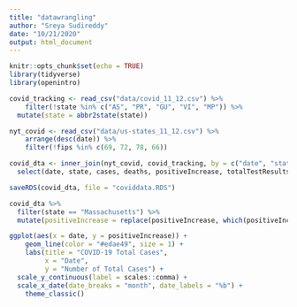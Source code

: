 ```yaml
---
title: "datawrangling"
author: "Sreya Sudireddy"
date: "10/21/2020"
output: html_document
---
```


```r
knitr::opts_chunk$set(echo = TRUE)
library(tidyverse)
library(openintro)
```

```r
covid_tracking <- read_csv("data/covid_11_12.csv") %>%
    filter(!state %in% c("AS", "PR", "GU", "VI", "MP")) %>%
  mutate(state = abbr2state(state))

nyt_covid <- read_csv("data/us-states_11_12.csv") %>%
    arrange(desc(date)) %>%
    filter(!fips %in% c(69, 72, 78, 66))

covid_dta <- inner_join(nyt_covid, covid_tracking, by = c("date", "state")) %>%
  select(date, state, cases, deaths, positiveIncrease, totalTestResults, totalTestResultsIncrease, positive)

saveRDS(covid_dta, file = "coviddata.RDS")
```

```r
 
covid_dta %>%
  filter(state == "Massachusetts") %>%
  mutate(positiveIncrease = replace(positiveIncrease, which(positiveIncrease < 0), 0)) %>%

ggplot(aes(x = date, y = positiveIncrease)) +
    geom_line(color = "#edae49", size = 1) +
    labs(title = "COVID-19 Total Cases",
         x = "Date",
         y = "Number of Total Cases") +
  scale_y_continuous(label = scales::comma) +
  scale_x_date(date_breaks = "month", date_labels = "%b") +
    theme_classic()
```

